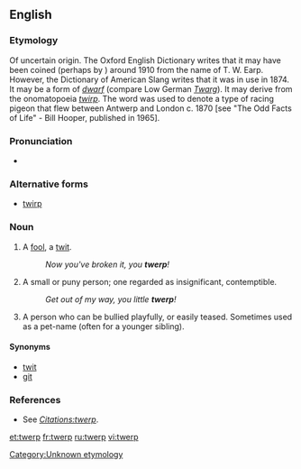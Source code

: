 ==English==

===Etymology===
Of uncertain origin. The Oxford English Dictionary writes that it may have been coined (perhaps by {{w|J. R. R. Tolkien}}) around 1910 from the name of T. W. Earp. However, the Dictionary of American Slang writes that it was in use in 1874. It may be a form of ''[[dwarf]]'' (compare Low German ''[[Twarg]]''). It may derive from the onomatopoeia ''[[twirp]]''.
The word was used to denote a type of racing pigeon that flew between Antwerp and London c. 1870 [see "The Odd Facts of Life" - Bill Hooper, published in 1965].

===Pronunciation===
* {{rhymes|ɜː(r)p}}

===Alternative forms===
* [[twirp]]

===Noun===
{{en-noun}}

# {{UK|colloquial|lang=en}} A [[fool]], a [[twit]].
#: ''Now you've broken it, you '''twerp'''!''
# {{US|colloquial|lang=en}} A small or puny person; one regarded as insignificant, contemptible.
#: ''Get out of my way, you little '''twerp'''!''
# {{US|colloquial|lang=en}} A person who can be bullied playfully, or easily teased. Sometimes used as a pet-name (often for a younger sibling).

====Synonyms====
* [[twit]]
* [[git]]

===References===
* See ''[[Citations:twerp]]''.
<!--* SOED-->

[[Category:Unknown etymology]]

[[et:twerp]]
[[fr:twerp]]
[[ru:twerp]]
[[vi:twerp]]